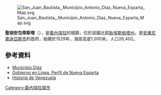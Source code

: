 [[Image:San_Juan_Bautista,_Municipio_Antonio_Diaz_Nueva_Esparta_Map.svg|right]]

'''聖胡安包蒂斯塔'''（{{lang-es|San Juan Bautista}}），是[[委內瑞拉|委內瑞拉]]的城鎮，位於該國北部[[新埃斯帕塔州|新埃斯帕塔州]]，是[[安東尼奧迪亞斯市_(新埃斯帕塔州)|安東尼奧迪亞斯市]]的首府，始建於1529年，海拔高度1,000米，人口26,402。

==參考資料==
* [https://web.archive.org/web/20160305124312/http://viajar.com.ve/islamargarita/municipio_diaz.htm Municipio Díaz]
* [https://web.archive.org/web/20100316022955/http://www.gobiernoenlinea.gob.ve/venezuela/perfil_nva_esparta.html Gobierno en Línea, Perfil de Nueva Esparta]
* [https://web.archive.org/web/20140518035743/http://www.analitica.com/va/arte/documentos/9367292.asp Historia de Venezuela]

{{Venezuela-geo-stub}}
[[Category:委內瑞拉城市|Category:委內瑞拉城市]]